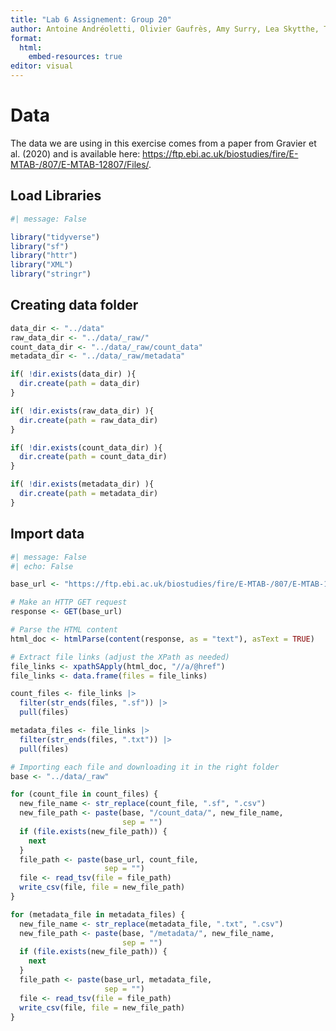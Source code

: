 ```yaml
---
title: "Lab 6 Assignement: Group 20"
author: Antoine Andréoletti, Olivier Gaufrès, Amy Surry, Lea Skytthe, Trine Søgaard
format:
  html:
    embed-resources: true
editor: visual
---
```


# Data

The data we are using in this exercise comes from a paper from Gravier et al. (2020) and is available here: <https://ftp.ebi.ac.uk/biostudies/fire/E-MTAB-/807/E-MTAB-12807/Files/>.

## Load Libraries

```r
#| message: False

library("tidyverse")
library("sf")
library("httr")
library("XML")
library("stringr")
```

## Creating data folder

```r
data_dir <- "../data"
raw_data_dir <- "../data/_raw/"
count_data_dir <- "../data/_raw/count_data"
metadata_dir <- "../data/_raw/metadata"

if( !dir.exists(data_dir) ){
  dir.create(path = data_dir)
}

if( !dir.exists(raw_data_dir) ){
  dir.create(path = raw_data_dir)
}

if( !dir.exists(count_data_dir) ){
  dir.create(path = count_data_dir)
}

if( !dir.exists(metadata_dir) ){
  dir.create(path = metadata_dir)
}
```

## Import data

```r
#| message: False
#| echo: False

base_url <- "https://ftp.ebi.ac.uk/biostudies/fire/E-MTAB-/807/E-MTAB-12807/Files/"

# Make an HTTP GET request
response <- GET(base_url)

# Parse the HTML content
html_doc <- htmlParse(content(response, as = "text"), asText = TRUE)

# Extract file links (adjust the XPath as needed)
file_links <- xpathSApply(html_doc, "//a/@href")
file_links <- data.frame(files = file_links)

count_files <- file_links |> 
  filter(str_ends(files, ".sf")) |> 
  pull(files)

metadata_files <- file_links |> 
  filter(str_ends(files, ".txt")) |> 
  pull(files)

# Importing each file and downloading it in the right folder
base <- "../data/_raw"

for (count_file in count_files) {
  new_file_name <- str_replace(count_file, ".sf", ".csv")
  new_file_path <- paste(base, "/count_data/", new_file_name,
                         sep = "")
  if (file.exists(new_file_path)) {
    next
  }
  file_path <- paste(base_url, count_file, 
                     sep = "")
  file <- read_tsv(file = file_path)
  write_csv(file, file = new_file_path)
}

for (metadata_file in metadata_files) {
  new_file_name <- str_replace(metadata_file, ".txt", ".csv")
  new_file_path <- paste(base, "/metadata/", new_file_name,
                         sep = "")
  if (file.exists(new_file_path)) {
    next
  }
  file_path <- paste(base_url, metadata_file, 
                     sep = "")
  file <- read_tsv(file = file_path)
  write_csv(file, file = new_file_path)
}
```
